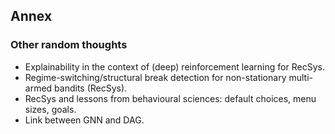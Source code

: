 ## Annex {#annex}

### Other random thoughts

- Explainability in the context of (deep) reinforcement learning for RecSys.
- Regime-switching/structural break detection for non-stationary multi-armed bandits (RecSys).
- RecSys and lessons from behavioural sciences: default choices, menu sizes, goals.
- Link between GNN and DAG.

